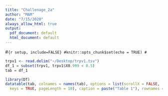 ```yaml
---
title: "Challenage_2a"
author: "MAM"
date: "7/15/2020"
always_allow_html: true
output:
  pdf_document: default
  html_document: default
---
```



#```{r setup, include=FALSE}
#knitr::opts_chunk$set(echo = TRUE)
#```

```r
trpv1 <- read.delim("~/Desktop/trpv1.tsv")
df_1 = subset(trpv1, trpv1$X0.999 < 0.5)
tab = df_1

library(DT)
datatable(tab, colnames = names(tab), options = list(scrollX = FALSE, 
  keys = TRUE, pageLength = 10), caption = paste("Table 1"), rownames = TRUE)
```